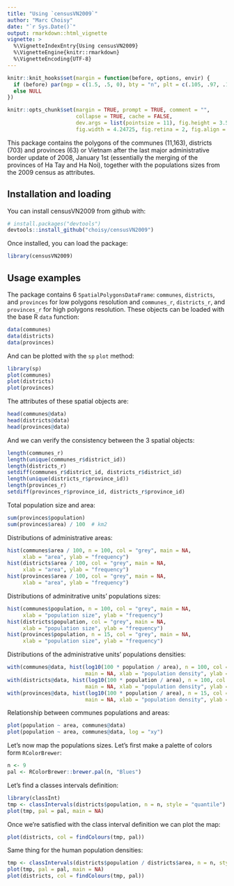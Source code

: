 ```yaml
---
title: "Using `censusVN2009`"
author: "Marc Choisy"
date: "`r Sys.Date()`"
output: rmarkdown::html_vignette
vignette: >
  %\VignetteIndexEntry{Using censusVN2009}
  %\VignetteEngine{knitr::rmarkdown}
  %\VignetteEncoding{UTF-8}
---
```


```r
knitr::knit_hooks$set(margin = function(before, options, envir) {
  if (before) par(mgp = c(1.5, .5, 0), bty = "n", plt = c(.105, .97, .13, .97))
  else NULL
})

knitr::opts_chunk$set(margin = TRUE, prompt = TRUE, comment = "",
                      collapse = TRUE, cache = FALSE,
                      dev.args = list(pointsize = 11), fig.height = 3.5,
                      fig.width = 4.24725, fig.retina = 2, fig.align = "center")
```

This package contains the polygons of the communes (11,163), districts (703) and
provinces (63) or Vietnam after the last major administrative border update of
2008, January 1st (essentially the merging of the provinces of Ha Tay and Ha
Noi), together with the populations sizes from the 2009 census as attributes.

## Installation and loading

You can install censusVN2009 from github with:

```r
# install.packages("devtools")
devtools::install_github("choisy/censusVN2009")
```

Once installed, you can load the package:

```r
library(censusVN2009)
```


## Usage examples

The package contains 6 `SpatialPolygonsDataFrame`: `communes`, `districts`, and
`provinces` for low polygons resolution and `communes_r`, `districts_r`, and
`provinces_r` for high polygons resolution. These objects can be loaded with the
base R `data` function:

```r
data(communes)
data(districts)
data(provinces)
```

And can be plotted with the `sp` `plot` method:

```r
library(sp)
plot(communes)
plot(districts)
plot(provinces)
```

The attributes of these spatial objects are:

```r
head(communes@data)
head(districts@data)
head(provinces@data)
```

And we can verify the consistency between the 3 spatial objects:

```r
length(communes_r)
length(unique(communes_r$district_id))
length(districts_r)
setdiff(communes_r$district_id, districts_r$district_id)
length(unique(districts_r$province_id))
length(provinces_r)
setdiff(provinces_r$province_id, districts_r$province_id)
```

Total population size and area:

```r
sum(provinces$population)
sum(provinces$area) / 100  # km2
```

Distributions of administrative areas:

```r
hist(communes$area / 100, n = 100, col = "grey", main = NA,
     xlab = "area", ylab = "frequency")
hist(districts$area / 100, col = "grey", main = NA,
     xlab = "area", ylab = "frequency")
hist(provinces$area / 100, col = "grey", main = NA,
     xlab = "area", ylab = "frequency")
```

Distributions of adminitrative units' populations sizes:

```r
hist(communes$population, n = 100, col = "grey", main = NA,
     xlab = "population size", ylab = "frequency")
hist(districts$population, col = "grey", main = NA,
     xlab = "population size", ylab = "frequency")
hist(provinces$population, n = 15, col = "grey", main = NA,
     xlab = "population size", ylab = "frequency")
```

Distributions of the administrative units' populations densities:

```r
with(communes@data, hist(log10(100 * population / area), n = 100, col = "grey",
                         main = NA, xlab = "population density", ylab = "frequency"))
with(districts@data, hist(log10(100 * population / area), n = 100, col = "grey",
                         main = NA, xlab = "population density", ylab = "frequency"))
with(provinces@data, hist(log10(100 * population / area), n = 15, col = "grey",
                         main = NA, xlab = "population density", ylab = "frequency"))
```

Relationship between communes populations and areas:

```r
plot(population ~ area, communes@data)
plot(population ~ area, communes@data, log = "xy")
```

Let's now map the populations sizes. Let's first make a palette of colors form
`RColorBrewer`:

```r
n <- 9
pal <- RColorBrewer::brewer.pal(n, "Blues")
```

Let's find a classes intervals definition:

```r
library(classInt)
tmp <- classIntervals(districts$population, n = n, style = "quantile")
plot(tmp, pal = pal, main = NA)
```

Once we're satisfied with the class interval definition we can plot the map:

```r
plot(districts, col = findColours(tmp, pal))
```

Same thing for the human population densities:

```r
tmp <- classIntervals(districts$population / districts$area, n = n, style = "quantile")
plot(tmp, pal = pal, main = NA)
plot(districts, col = findColours(tmp, pal))
```

